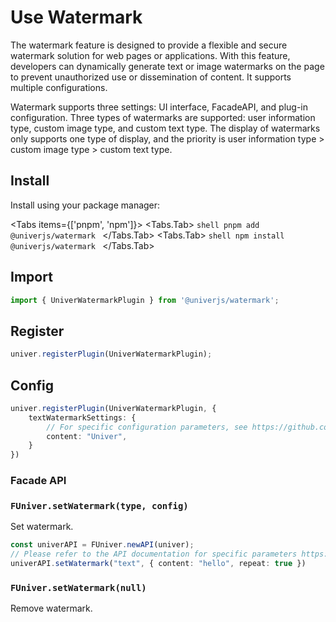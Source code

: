 
# Use Watermark <VersionBadge version="0.4.2+" />

The watermark feature is designed to provide a flexible and secure watermark solution for web pages or applications. With this feature, developers can dynamically generate text or image watermarks on the page to prevent unauthorized use or dissemination of content. It supports multiple configurations.

Watermark supports three settings: UI interface, FacadeAPI, and plug-in configuration.
Three types of watermarks are supported: user information type, custom image type, and custom text type. The display of watermarks only supports one type of display, and the priority is user information type > custom image type > custom text type.

## Install

Install using your package manager:

<Tabs items={['pnpm', 'npm']}>
  <Tabs.Tab>
    ```shell
    pnpm add @univerjs/watermark
    ```
  </Tabs.Tab>
  <Tabs.Tab>
    ```shell
    npm install @univerjs/watermark
    ```
  </Tabs.Tab>
</Tabs>

## Import

```typescript
import { UniverWatermarkPlugin } from '@univerjs/watermark';
```

## Register

```typescript
univer.registerPlugin(UniverWatermarkPlugin);
```

## Config

```typescript
univer.registerPlugin(UniverWatermarkPlugin, {
    textWatermarkSettings: {
        // For specific configuration parameters, see https://github.com/dream-num/univer/blob/d0054f3e690d9d3cf9715b59a97a8cb95f65a6c8/packages/watermark/src/controllers/config.schema.ts#L24
        content: "Univer",
    }
})
```

### Facade API

### `FUniver.setWatermark(type, config)`

Set watermark.

```typescript
const univerAPI = FUniver.newAPI(univer);
// Please refer to the API documentation for specific parameters https://github.com/dream-num/univer/blob/d0054f3e690d9d3cf9715b59a97a8cb95f65a6c8/packages/facade/src/apis/facade.ts#L555
univerAPI.setWatermark("text", { content: "hello", repeat: true })
```

### `FUniver.setWatermark(null)`

Remove watermark.
